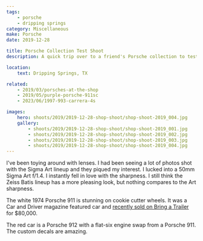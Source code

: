 ```yaml
---
tags:
    - porsche
    - dripping springs
category: Miscellaneous
make: Porsche
date: 2019-12-28

title: Porsche Collection Test Shoot
description: A quick trip over to a friend's Porsche collection to test out my new Sigma 50mm 1.4 Art lens.

location:
    text: Dripping Springs, TX

related:
    - 2019/03/porsches-at-the-shop
    - 2019/05/purple-porsche-911sc
    - 2023/06/1997-993-carrera-4s

images:
    hero: shoots/2019/2019-12-28-shop-shoot/shop-shoot-2019_004.jpg
    gallery:
        - shoots/2019/2019-12-28-shop-shoot/shop-shoot-2019_001.jpg
        - shoots/2019/2019-12-28-shop-shoot/shop-shoot-2019_002.jpg
        - shoots/2019/2019-12-28-shop-shoot/shop-shoot-2019_003.jpg
        - shoots/2019/2019-12-28-shop-shoot/shop-shoot-2019_004.jpg
---
```


I've been toying around with lenses. I had been seeing a lot of photos shot with the Sigma Art lineup and they piqued my interest. I lucked into a 50mm Sigma Art f/1.4. I instantly fell in love with the sharpness. I still think the Zeiss Batis lineup has a more pleasing look, but nothing compares to the Art sharpness.

The white 1974 Porsche 911 is stunning on cookie cutter wheels. It was a Car and Driver magazine featured car and [recently sold on Bring a Trailer](/photography/shoots/2023/09/1974-porsche-911-coupe) for $80,000.

The red car is a Porsche 912 with a flat-six engine swap from a Porsche 911. The custom decals are amazing.
